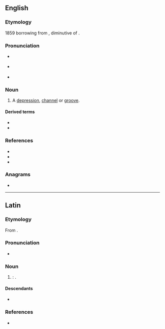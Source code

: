 ==English==
{{wp|dab=vallecula}}

===Etymology===
1859 borrowing from {{bor|en|LL.|vallecula||a little valley, glen, dell}}, diminutive of {{m|la|vallēs||a valley, vale}}.

===Pronunciation===
* {{a|RP}} {{IPA|en|/vaˈlɛk.jʊl.ə/}}
* {{a|GA}} {{IPA|en|/væˈlɛk.jəl.ə/|/vəˈlɛk.jəl.ə/}}
* {{rhymes|en|ɛkjʊlə|s=4}}

===Noun===
{{en-noun|valleculae|+}}

# {{lb|en|anatomy|botany}} A [[depression]], [[channel]] or [[groove]].

====Derived terms====
* {{l|en|vallecular}}
* {{l|en|valleculate}}

===References===
* {{R:Lexico}}
* {{R:MWO}}
* {{cite-book|2004||chapter=vallecula|chapterurl=https://web.archive.org/web/20071128013848/http://www.mercksource.com/pp/us/cns/cns_hl_dorlands.jspzQzpgzEzzSzppdocszSzuszSzcommonzSzdorlandszSzdorlandzSzdmd_v_02zPzhtm#12843645|Dorland's Illustrated Medical Dictionary|publisher={{w|Saunders (imprint)|Saunders}}}}

===Anagrams===
* {{anagrams|en|a=aacellluv|call value}}

----

==Latin==

===Etymology===
From {{af|la|vallēs|-cula|t1=a valley, vale|pos2=diminutive nominal suffix}}.

===Pronunciation===
* {{la-IPA}}

===Noun===
{{la-noun|vallecula<1>}}

# {{dim of|la|vallēs}}: {{alt form|la|vallicula|from=Late Latin}}.

====Descendants====
* {{desc|en|vallecula|bor=1}}

===References===
* {{R:L&S|vallicula}}